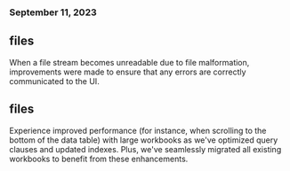 ### September 11, 2023

## files

When a file stream becomes unreadable due to file malformation, improvements
were made to ensure that any errors are correctly communicated to the UI.

## files

Experience improved performance (for instance, when scrolling to the bottom of
the data table) with large workbooks as we've optimized query clauses and
updated indexes. Plus, we've seamlessly migrated all existing workbooks to
benefit from these enhancements.
